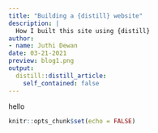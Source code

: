 ```yaml
---
title: "Building a {distill} website"
description: |
  How I built this site using {distill}
author:
- name: Juthi Dewan
date: 03-21-2021
preview: blog1.png
output:
  distill::distill_article:
    self_contained: false
---
```


hello

```r
knitr::opts_chunk$set(echo = FALSE)
```



